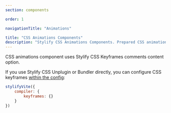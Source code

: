 ```yaml
---
section: components

order: 1

navigationTitle: "Animations"

title: "CSS Animations Components"
description: "Stylify CSS Animations Components. Prepared CSS animations for your next web project. Copy&Paste, without CSS framework."
---
```


CSS animations component uses Stylify CSS Keyframes comments content option.

If you use Stylify CSS Unplugin or Bundler directly, you can configure CSS keyframes [within the config](/en/docs/stylify/compiler#keyframes):

```javascript
stylifyVite({
	compiler: {
		keyframes: {}
	}
})
```
<br />

<InteractivePreview
	class="margin-bottom:48px"
	min-height="250"
	title="Animation"
	htmlSnippet="components/animations"
	withoutComponents
/>
